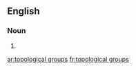 ==English==

===Noun===
{{head|en|noun plural form}}

# {{plural of|topological group|lang=en}}

[[ar:topological groups]]
[[fr:topological groups]]